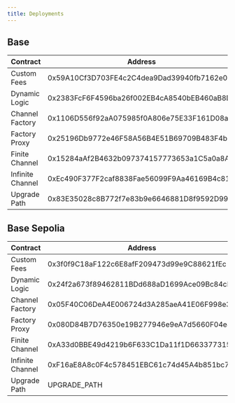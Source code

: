 ```yaml
---
title: Deployments
---
```


## Base


| Contract |                    Address                           |
| -------- |----------------------------------------------------- |
| Custom Fees        | 0x59A10Cf3D703FE4c2C4dea9Dad39940fb7162e02 |
| Dynamic Logic      | 0x2383FcF6F4596ba26f002EB4cA8540bEB460aB8D |
| Channel Factory    | 0x1106D556f92aA075985f0A806e75E33F161D08a4 |
| Factory Proxy      | 0x25196Db9772e46F58A56B4E51B69709B483F4bEc |
| Finite Channel     | 0x15284aAf2B4632b097374157773653a1C5a0a8AE |
| Infinite Channel   | 0xEc490F377F2caf8838Fae56099F9Aa46169B4c81 |
| Upgrade Path       | 0x83E35028c8B772f7e83b9e6646881D8f9592D994 |


## Base Sepolia

| Contract |                    Address                           |
| -------- |----------------------------------------------------- |
| Custom Fees        | 0x3f0f9C18aF122c6E8afF209473d99e9C88621fEc |
| Dynamic Logic      | 0x24f2a673f89462811BDd688aD1699Ace09Bc84cD |
| Channel Factory    | 0x05F40C06DeA4E006724d3A285aeA41E06F998e32 |
| Factory Proxy      | 0x080D84B7D76350e19B277946e9eA7d5660F04e49 |
| Finite Channel     | 0xA33d0BBE49d4219b6F633C1Da11f1D663377315a |
| Infinite Channel   | 0xF16aE8A8c0F4c578451EBC61c74d45A4b851bc7a |
| Upgrade Path       | UPGRADE_PATH |